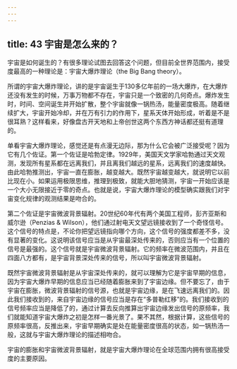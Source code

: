 ```yaml
---
---
---
```

title: 43 宇宙是怎么来的？
---




宇宙是如何诞生的？有很多理论试图去回答这个问题，但目前全世界范围内，接受度最高的一种理论是：宇宙大爆炸理论（the Big Bang theory）。



所谓的宇宙大爆炸理论，讲的是宇宙诞生于130多亿年前的一场大爆炸，在大爆炸还没有发生的时候，万事万物都不存在，宇宙只是一个致密的几何奇点。爆炸发生时，时间、空间诞生并开始扩散，整个宇宙就像一锅热汤，能量密度极高。随着继续扩大，宇宙开始冷却，并在万有引力的作用下，星系天体开始形成，听着是不是很耳熟？这样看来，好像盘古开天地和上帝创世这两个东西方神话都还挺有道理的。

单看宇宙大爆炸理论，感觉还是有点漫无边际，那为什么它会被广泛接受呢？因为它有几个佐证。第一个佐证是哈勃定律。1929年，美国天文学家哈勃通过天文观测，发现所有星系都在远离我们，并且离我们越远的星系，远离我们的速度越快。由此哈勃推测出，宇宙一直在膨胀，越变越大。既然宇宙越变越大，就说明它以前比现在小。如果运用极限思维，推理到极致，就能大胆地猜测，宇宙一开始应该是一个大小无限接近于零的奇点。也就是说，宇宙大爆炸理论的模型确实跟我们对宇宙变化规律的观测结果是吻合的。

第二个佐证是宇宙微波背景辐射。20世纪60年代有两个美国工程师，彭齐亚斯和威尔逊（Penzias & Wilson），他们通过射电天文望远镜接收到了一个奇怪信号。这个信号的特点是，不论你把望远镜指向哪个方向，这个信号的强度都差不多，没有显著的变化。这说明该信号应当是从宇宙最深处传来的，否则应当有一个位置的信号是最强的。这个信号就是宇宙微波背景辐射。它的频率在微波范围内，并且在四面八方都有，是宇宙背景深处传来的信号，所以叫宇宙微波背景辐射。

既然宇宙微波背景辐射是从宇宙深处传来的，就可以理解为它是宇宙早期的信息，因为宇宙大爆炸早期的信息应当已经随着膨胀来到了宇宙边缘。但不要忘了，由于宇宙在膨胀，微波背景辐射的信号源，也就是宇宙边缘，是在飞速远离我们的。因此我们接收到的，来自宇宙边缘的信号应当是存在“多普勒红移”的。我们接收到的信号频率应当是降低了的，通过计算去反向推算出宇宙边缘发出信号的原频率，我们就能知道宇宙大爆炸之初是怎样一番光景了。果不其然，根据计算，这些信号的原频率很高，反推出来，宇宙早期确实是处在能量密度很高的状态，如一锅热汤一般，这就与宇宙大爆炸理论的描述相吻合。

宇宙的膨胀和宇宙微波背景辐射，就是宇宙大爆炸理论在全球范围内拥有很高接受度的主要原因。